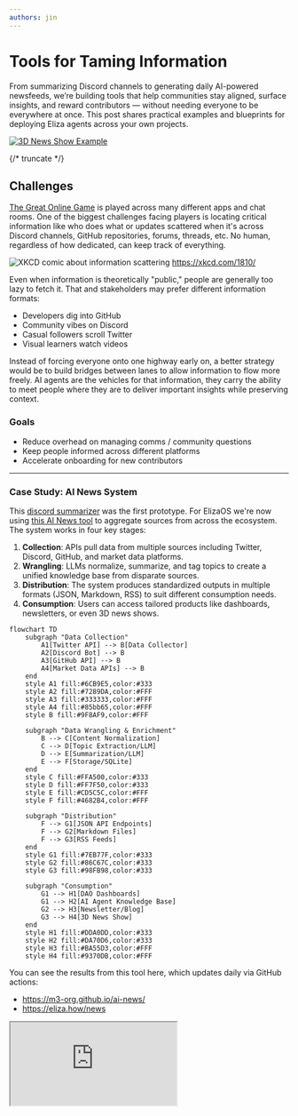 ```yaml
---
authors: jin
---
```


# Tools for Taming Information

From summarizing Discord channels to generating daily AI-powered newsfeeds, we’re building tools that help communities stay aligned, surface insights, and reward contributors — without needing everyone to be everywhere at once. This post shares practical examples and blueprints for deploying Eliza agents across your own projects.

[![3D News Show Example](/blog/aicomms.jpg)](/blog/aicomms.jpg)

{/* truncate */}

## Challenges

[The Great Online Game](https://www.notboring.co/p/the-great-online-game) is played across many different apps and chat rooms. One of the biggest challenges facing players is locating critical information like who does what or updates scattered when it's across Discord channels, GitHub repositories, forums, threads, etc. No human, regardless of how dedicated, can keep track of everything.

![XKCD comic about information scattering](/blog/xkcd1810.png)
https://xkcd.com/1810/

Even when information is theoretically "public," people are generally too lazy to fetch it. That and stakeholders may prefer different information formats:

- Developers dig into GitHub
- Community vibes on Discord
- Casual followers scroll Twitter
- Visual learners watch videos

Instead of forcing everyone onto one highway early on, a better strategy would be to build bridges between lanes to allow information to flow more freely. AI agents are the vehicles for that information, they carry the ability to meet people where they are to deliver important insights while preserving context.

### Goals

- Reduce overhead on managing comms / community questions
- Keep people informed across different platforms
- Accelerate onboarding for new contributors

---

### Case Study: AI News System

This [discord summarizer](https://github.com/elizaOS/discord-summarizer) was the first prototype. For ElizaOS we're now using [this AI News tool](https://github.com/bozp-pzob/ai-news) to aggregate sources from across the ecosystem. The system works in four key stages:

1. **Collection**: APIs pull data from multiple sources including Twitter, Discord, GitHub, and market data platforms.
2. **Wrangling**: LLMs normalize, summarize, and tag topics to create a unified knowledge base from disparate sources.
3. **Distribution**: The system produces standardized outputs in multiple formats (JSON, Markdown, RSS) to suit different consumption needs.
4. **Consumption**: Users can access tailored products like dashboards, newsletters, or even 3D news shows.

```mermaid
flowchart TD
    subgraph "Data Collection"
        A1[Twitter API] --> B[Data Collector]
        A2[Discord Bot] --> B
        A3[GitHub API] --> B
        A4[Market Data APIs] --> B
    end
    style A1 fill:#6CB9E5,color:#333
    style A2 fill:#7289DA,color:#FFF
    style A3 fill:#333333,color:#FFF
    style A4 fill:#85bb65,color:#FFF
    style B fill:#9F8AF9,color:#FFF

    subgraph "Data Wrangling & Enrichment"
        B --> C[Content Normalization]
        C --> D[Topic Extraction/LLM]
        D --> E[Summarization/LLM]
        E --> F[Storage/SQLite]
    end
    style C fill:#FFA500,color:#333
    style D fill:#FF7F50,color:#333
    style E fill:#CD5C5C,color:#FFF
    style F fill:#4682B4,color:#FFF

    subgraph "Distribution"
        F --> G1[JSON API Endpoints]
        F --> G2[Markdown Files]
        F --> G3[RSS Feeds]
    end
    style G1 fill:#7EB77F,color:#333
    style G2 fill:#86C67C,color:#333
    style G3 fill:#98FB98,color:#333

    subgraph "Consumption"
        G1 --> H1[DAO Dashboards]
        G1 --> H2[AI Agent Knowledge Base]
        G2 --> H3[Newsletter/Blog]
        G3 --> H4[3D News Show]
    end
    style H1 fill:#DDA0DD,color:#333
    style H2 fill:#DA70D6,color:#333
    style H3 fill:#BA55D3,color:#FFF
    style H4 fill:#9370DB,color:#FFF
```

You can see the results from this tool here, which updates daily via GitHub actions:

- https://m3-org.github.io/ai-news/
- https://eliza.how/news

<div className="responsive-iframe">
  <iframe
    src="https://www.youtube.com/embed/fIGoyaEd0Hw"
    title="YouTube video player"
    allow="accelerometer; autoplay; clipboard-write; encrypted-media; gyroscope; picture-in-picture"
    allowFullScreen
  />
</div>
Here's an example news clip: https://x.com/elizaOS/status/1880280863210106975

---

## Case Study: AI Assistants

Idk about you, but I hate seeing questions left hanging in tech support channels, especially when the answer can easily be found in the docs. It's a perfect opportunity to [eat our own dogfood](https://en.wikipedia.org/wiki/Eating_your_own_dog_food), experience and fix pain points firsthand, and showcase a powerful use case of AI agents to other devs.

[![jintern2](/blog/jintern.jpg)](/blog/jintern.jpg)

While we're analyzing tech support channels, we can identify gaps in docs based on common community questions which can then be addressed systematically. This may involve checking if any github issues or pull requests already address a question, and if not, then to help create an issue for it. Herein lies a powerful feedback loop:

- Aggregate & Analyze: Extract questions and answers, who is helping who (and if succesful), identify pain points, gather sentiment
- Clean & Enhance Data, Update docs, create bug reports
- RAG Knowledge: AI Agents giving automated responses to FAQ

You can now use [AI news](https://github.com/bozp-pzob/ai-news) to generate a summary, who helped who, FAQ, and action items analysis of a source for whatever time period you want - even historically!

[![image](/blog/ainews.jpg)](/blog/ainews.jpg)

We retroactively reward people who provided good answers to questions (we're using tip.cc) over a time period. Later people can reuse their tips when helping or asking for help from other people.

[![image](/blog/reward.jpg)](/blog/reward.jpg)

**Main Lesson: Treat the docs as first-class citizen of your project.**

Eliza AI agent assistants helping devs with common questions about elizaOS greatly benefit from good docs to provide more current and accurate information, which speeds up onboarding and lets developers stay focused on higher impact activities.

> Read [this guide](https://www.kapa.ai/blog/optimizing-technical-documentation-for-llms) on how to optimize technical docs for LLMs. Adding FAQ with answers in the docs enhances optimizes them for LLM use cases.

---

## Get Involved

In the future I want people to be able to install Eliza and be greeted by an agent that can help you setup, configure settings, create plugins, deploy, etc. For now I think our assistants need to be supervised until we're confident enough in their responses. I think we can speed things up by having the agent admit what they don't know the answer vs hallucinating, and to guide devs to the main community support channels when they're having difficulty.

If you want to collaborate with us, here's a few ideas:

- Answer people's questions in the coders / tech support channels on discord, it will get noticed :)
- Help with docs: go through pages, verify information with code, test the steps, create issues and PRs with fixes
- Collaborate with us on the [AI news aggregator](https://github.com/bozp-pzob/ai-news)
  - Generate new show ideas using the [output files](https://m3-org.github.io/ai-news/) from AI-news
  - Write a script that takes a week of daily logs and turns it into a newsletter or news show program
- Ingest docs into your Eliza agent as knowledge to onboard them then tinker with the character file to takee on a role in the DAO
  - Perhaps it can act as a scribe that summarizes chats
  - Lore keeper, community moderation, or social media marketer

### Links

- https://github.com/bozp-pzob/ai-news (aggregator tool)
  - https://m3-org.github.io/ai-news/ (data for elizaOS ecosystem)
- https://github.com/elizaOS/knowledge (for eliza RAG knowledge)
- https://www.kapa.ai/blog/optimizing-technical-documentation-for-llms
- https://x.com/dankvr/status/1884417610420474199 (update 1/28/25)
- https://x.com/dankvr/status/1880050455226827246 (update 1/16/25)

